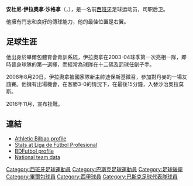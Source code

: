 {{noteTA
|G1=意甲|G2=uefa|G3=EPL|G4=西甲|G5=football
|T=zh-hans:安多尼·伊劳拉;zh-hk:安杜尼·伊拉奧拿;zh-tw:安多尼·伊勞拉;
|1=zh-hans:伊劳拉;zh-hk:伊拉奧拿;zh-tw:伊勞拉;
|2=zh-hans:安多尼;zh-hk:安杜尼;zh-tw:安多尼;
}}
{{Infobox football biography
| name = 安杜尼·伊拉奧拿<br />Andoni Iraola
| image = Andoni Iraola1.jpg
| image_size = 200px
| fullname = Andoni Iraola Sagarna
| birth_date = {{birth date and age|1982|6|22|df=y}}
| birth_place = [[西班牙|西班牙]][[乌苏尔维尔|乌苏尔维尔]]
| height = {{convert|1.82|m|abbr=on}}
| nickname = 
| position = [[後衛_(足球)|右後衛]]
| currentclub = [[巴列卡诺闪电|巴列卡诺]] (主教練)
| clubnumber =
| youthyears1 = 1991–1999 | youthclubs1 = Antiguoko
| youthyears2 = 1999–2000 | youthclubs2 = [[毕尔巴鄂竞技俱乐部|毕尔巴鄂]]
| years1 = 2000–2001 | clubs1 = 巴斯科尼亚 | caps1 = 35 | goals1 = 4
| years2 = 2001–2003 | clubs2 = [[畢爾包體育會B隊|畢爾包B隊]] | caps2 = 75 | goals2 = 15
| years3 = 2003–2015 | clubs3 = [[毕尔巴鄂竞技俱乐部|毕尔巴鄂]] | caps3 = 406 | goals3 = 33
| years4 = 2015–2016 | clubs4 = [[紐約城足球會|紐約城]] | caps4 = 40 | goals4 = 0
| totalcaps = 556 | totalgoals = 52 
| nationalyears1 = 2001 | nationalteam1 = [[西班牙國家足球隊|西班牙U18]] | nationalcaps1 = 1 | nationalgoals1 = 0
| nationalyears2 = 2003 | nationalteam2 = [[西班牙國家足球隊|西班牙U21]] | nationalcaps2 = 1 | nationalgoals2 = 0
| nationalyears3 = 2008–2011 | nationalteam3 = [[西班牙國家足球隊|西班牙]] | nationalcaps3 = 7 | nationalgoals3 = 0
| nationalyears4 = 2003–2013 | nationalteam4 = [[巴斯克地區國家足球隊|巴斯克]] | nationalcaps4 = 8 | nationalgoals4 = 0
| manageryears1 = 2018–2019 | managerclubs1 = [[AEK拉纳卡足球俱乐部|AEK拉纳卡]]
| manageryears2 = 2019–2020 | managerclubs2 = [[米兰德斯体育俱乐部|米兰德斯]]
| manageryears3 = 2020– | managerclubs3 = [[巴列卡诺闪电|巴列卡诺]]
}}
{{Spanish name|Iraola|Sagarna}}
'''安杜尼·伊拉奧拿·沙格拿'''（{{lang-eu|'''Andoni Iraola Sagarna'''}}，{{bd|1982年|6月22日|catIdx=Andoni Iraola Sagarna}}），是一名前[[西班牙|西班牙]]足球运动员，司职后卫。

他擁有鬥志和良好的傳球能力，他的最佳位置是右翼。

==足球生涯==

他出身於畢爾包體育會青訓系統，伊拉奧拿在2003-04球季第一次亮相一隊，即時晉身球隊的第一選擇，而經常為球隊在十二碼及罰球任劊子手。

2008年8月20日，伊拉奧拿被國家隊新主帥迪保斯基徵召，參加對丹麥的一場友誼賽。他擁有出場機會，在客勝3-0的情況下，在最後15分鐘，入替沙治奧拉莫斯。

2016年11月，宣布挂靴。

==連結==
*[https://web.archive.org/web/20131019124834/http://www.athletic-club.net/web/main.asp?a=1&b=1&c=1&d=0&jokalaria=431&idi=2 Athletic Bilbao profile]
*[https://web.archive.org/web/20081208060348/http://www.lfp.es/historico/primera/plantillas/historial.asp?jug=7245 Stats at Liga de Fútbol Profesional] {{es icon}}
*[http://www.bdfutbol.com/en/j/j147.html BDFutbol profile] {{Wayback|url=http://www.bdfutbol.com/en/j/j147.html |date=20140913213449 }}
*[https://web.archive.org/web/20120329050804/http://futbol.sportec.es/seleccion/ficha_jugador.asp?j=17627&n=iraola%2Fandoni%2Firaola%2Fsagarna National team data] {{es icon}}

{{華歷簡奴球員名單}}
{{西甲主教練}}

{{DEFAULTSORT:Iraola, Andoni}}
[[Category:西班牙足球運動員|Category:西班牙足球運動員]]
[[Category:巴斯克足球運動員|Category:巴斯克足球運動員]]
[[Category:足球後衛|Category:足球後衛]]
[[Category:畢爾包球員|Category:畢爾包球員]]
[[Category:西甲球員|Category:西甲球員]]
[[Category:巴斯克足球代表隊球員|Category:巴斯克足球代表隊球員]]